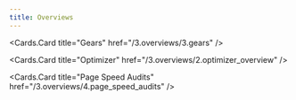 ```yaml
---
title: Overviews
---
```



<style jsx global>{`
  
  .cards-container{
    display: flex;
    flex-direction: column;
  }

`}</style>
 
<Cards className="cards-container">
  <Cards.Card
    title="Dashboard"
    href="/3.overviews/1.dashboard_overview"
  />

  <Cards.Card
    title="Gears"
    href="/3.overviews/3.gears"
  />

  <Cards.Card
    title="Optimizer"
    href="/3.overviews/2.optimizer_overview"
  />

  <Cards.Card
    title="Page Speed Audits"
    href="/3.overviews/4.page_speed_audits"
  />
</Cards>
